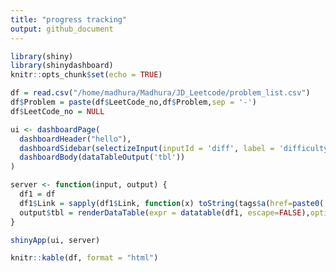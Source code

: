 ```yaml
---
title: "progress tracking"
output: github_document
---
```


```r
library(shiny)
library(shinydashboard)
knitr::opts_chunk$set(echo = TRUE)
```

```r
df = read.csv("/home/madhura/Madhura/JD_Leetcode/problem_list.csv")
df$Problem = paste(df$LeetCode_no,df$Problem,sep = '-')
df$LeetCode_no = NULL

```

```r
ui <- dashboardPage(
  dashboardHeader("hello"),
  dashboardSidebar(selectizeInput(inputId = 'diff', label = 'difficulty_level',choices =  c("easy","medium","hard"),multiple = TRUE)),
  dashboardBody(dataTableOutput('tbl'))
)

server <- function(input, output) {
  df1 = df
  df1$Link = sapply(df1$Link, function(x) toString(tags$a(href=paste0( x), x)))
  output$tbl = renderDataTable(expr = datatable(df1, escape=FALSE),options = list(autoWidth = T))
}

shinyApp(ui, server)

```


```r
knitr::kable(df, format = "html")
```